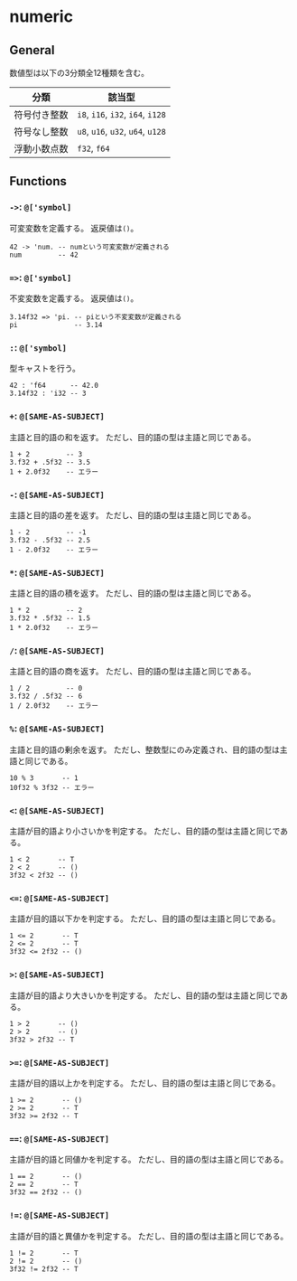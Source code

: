 # numeric

## General

数値型は以下の3分類全12種類を含む。

| 分類 | 該当型 |
| --- | --- |
| 符号付き整数 | `i8`, `i16`, `i32`, `i64`, `i128` |
| 符号なし整数 | `u8`, `u16`, `u32`, `u64`, `u128` |
| 浮動小数点数 | `f32`, `f64` |

## Functions

### `->`: `@['symbol]`

可変変数を定義する。
返戻値は`()`。

```fuzzy
42 -> 'num. -- numという可変変数が定義される
num         -- 42
```

### `=>`: `@['symbol]`

不変変数を定義する。
返戻値は`()`。

```fuzzy
3.14f32 => 'pi. -- piという不変変数が定義される
pi              -- 3.14
```

### `:`: `@['symbol]`

型キャストを行う。

```fuzzy
42 : 'f64      -- 42.0
3.14f32 : 'i32 -- 3
```

### `+`: `@[SAME-AS-SUBJECT]`

主語と目的語の和を返す。
ただし、目的語の型は主語と同じである。

```fuzzy
1 + 2         -- 3
3.f32 + .5f32 -- 3.5
1 + 2.0f32    -- エラー
```

### `-`: `@[SAME-AS-SUBJECT]`

主語と目的語の差を返す。
ただし、目的語の型は主語と同じである。

```fuzzy
1 - 2         -- -1
3.f32 - .5f32 -- 2.5
1 - 2.0f32    -- エラー
```

### `*`: `@[SAME-AS-SUBJECT]`

主語と目的語の積を返す。
ただし、目的語の型は主語と同じである。

```fuzzy
1 * 2         -- 2
3.f32 * .5f32 -- 1.5
1 * 2.0f32    -- エラー
```

### `/`: `@[SAME-AS-SUBJECT]`

主語と目的語の商を返す。
ただし、目的語の型は主語と同じである。

```fuzzy
1 / 2         -- 0
3.f32 / .5f32 -- 6
1 / 2.0f32    -- エラー
```

### `%`: `@[SAME-AS-SUBJECT]`

主語と目的語の剰余を返す。
ただし、整数型にのみ定義され、目的語の型は主語と同じである。

```fuzzy
10 % 3       -- 1
10f32 % 3f32 -- エラー
```

### `<`: `@[SAME-AS-SUBJECT]`

主語が目的語より小さいかを判定する。
ただし、目的語の型は主語と同じである。

```fuzzy
1 < 2       -- T
2 < 2       -- ()
3f32 < 2f32 -- ()
```

### `<=`: `@[SAME-AS-SUBJECT]`

主語が目的語以下かを判定する。
ただし、目的語の型は主語と同じである。

```fuzzy
1 <= 2       -- T
2 <= 2       -- T
3f32 <= 2f32 -- ()
```

### `>`: `@[SAME-AS-SUBJECT]`

主語が目的語より大きいかを判定する。
ただし、目的語の型は主語と同じである。

```fuzzy
1 > 2       -- ()
2 > 2       -- ()
3f32 > 2f32 -- T
```

### `>=`: `@[SAME-AS-SUBJECT]`

主語が目的語以上かを判定する。
ただし、目的語の型は主語と同じである。

```fuzzy
1 >= 2       -- ()
2 >= 2       -- T
3f32 >= 2f32 -- T
```

### `==`: `@[SAME-AS-SUBJECT]`

主語が目的語と同値かを判定する。
ただし、目的語の型は主語と同じである。

```fuzzy
1 == 2       -- ()
2 == 2       -- T
3f32 == 2f32 -- ()
```

### `!=`: `@[SAME-AS-SUBJECT]`

主語が目的語と異値かを判定する。
ただし、目的語の型は主語と同じである。

```fuzzy
1 != 2       -- T
2 != 2       -- ()
3f32 != 2f32 -- T
```
